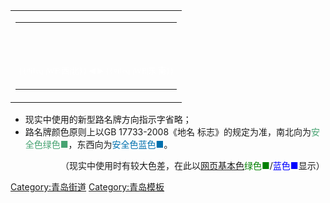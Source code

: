 {|border="0" cellspacing="0" cellpadding="0" style="height:86px;margin:auto; background-color:white; color:white; border: 2px solid {{#ifeq:{{{道路方向|WE}}}|WE|blue|green}}; {{box-shadow|2px|3px|5px|#444}} {{border-radius|0.4em}} vertical-align:middle;" 
|
{|border="0" cellspacing="0" cellpadding="0" style="min-width: 180px; margin:2px 2px 2px 2px" 
|-
|colspan="5" style="text-align:center; font-size:23px; font-family:simhei; line-height:20px; padding-top:20px; padding-bottom:10px; background-color:{{#ifeq:{{{道路方向|WE}}}|WE|blue|green}}; color:white" | <span style="letter-spacing: 5px">{{{中文道路名称|××××路}}}</span>
|-
|style="text-align:center; font-size:13px; font-family:simhei; line-height:12px; padding-left:5px; padding-right:5px; padding-top:5px; padding-bottom:10px; background-color:{{#ifeq:{{{道路方向|WE}}}|WE|blue|green}}; color:white;"| {{#ifeq:{{{道路方向|WE}}}|WE|西|北}}<font face="Batang"> ◀ <font face="Helvetica">{{{道路名称拼音|XXXXXXXXXXXX LU}}}</font> ▶ </font>{{#ifeq:{{{道路方向|WE}}}|WE|东|南}}
|}
|}<noinclude>
*现实中使用的新型路名牌方向指示字省略；
*路名牌颜色原则上以GB 17733-2008《地名 标志》的规定为准，南北向为<font color=#47A372>安全色绿色■</font>，东西向为<font color=#0070AE>安全色蓝色■</font>。
::（现实中使用时有较大色差，在此以[[颜色列表|网页基本色]]<font color=green>绿色■</font>/<font color=blue>蓝色■</font>显示）
[[Category:青岛街道]]
[[Category:青岛模板]]
</noinclude>